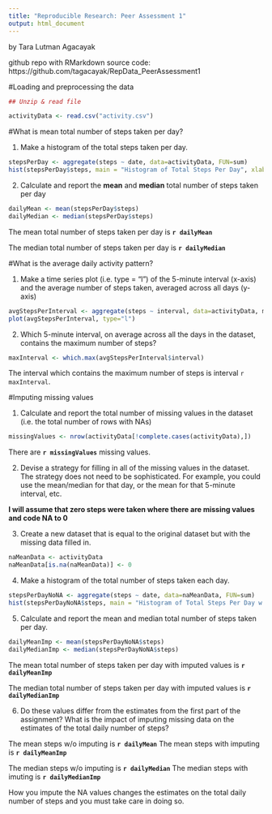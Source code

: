 ```yaml
---
title: "Reproducible Research: Peer Assessment 1"
output: html_document
---
```


by Tara Lutman Agacayak

github repo with RMarkdown source code: https://github.com/tagacayak/RepData_PeerAssessment1

#Loading and preprocessing the data

```r
## Unzip & read file

activityData <- read.csv("activity.csv")
```

#What is mean total number of steps taken per day?

1. Make a histogram of the total steps taken per day.

```r
stepsPerDay <- aggregate(steps ~ date, data=activityData, FUN=sum)
hist(stepsPerDay$steps, main = "Histogram of Total Steps Per Day", xlab = "steps per day")
```

2. Calculate and report the **mean** and **median** total number of steps taken per day

```r
dailyMean <- mean(stepsPerDay$steps)
dailyMedian <- median(stepsPerDay$steps)
```

The mean total number of steps taken per day is **`r dailyMean`**

The median total number of steps taken per day is **`r dailyMedian`**

#What is the average daily activity pattern?

1. Make a time series plot (i.e. type = "l") of the 5-minute interval (x-axis) and the average number of steps taken, averaged across all days (y-axis)

```r
avgStepsPerInterval <- aggregate(steps ~ interval, data=activityData, mean)
plot(avgStepsPerInterval, type="l")
```

2. Which 5-minute interval, on average across all the days in the dataset, contains the maximum number of steps?

```r
maxInterval <- which.max(avgStepsPerInterval$interval)
```


The interval which contains the maximum number of steps is interval `r maxInterval`.

#Imputing missing values

1. Calculate and report the total number of missing values in the dataset (i.e. the total number of rows with NAs)

```r
missingValues <- nrow(activityData[!complete.cases(activityData),])
```

There are **`r missingValues`** missing values.



2. Devise a strategy for filling in all of the missing values in the dataset. The strategy does not need to be sophisticated. For example, you could use the mean/median for that day, or the mean for that 5-minute interval, etc.

**I will assume that zero steps were taken where there are missing values and code NA to 0**

3. Create a new dataset that is equal to the original dataset but with the missing data filled in.

```r
naMeanData <- activityData
naMeanData[is.na(naMeanData)] <- 0
```

4. Make a histogram of the total number of steps taken each day.

```r
stepsPerDayNoNA <- aggregate(steps ~ date, data=naMeanData, FUN=sum)
hist(stepsPerDayNoNA$steps, main = "Histogram of Total Steps Per Day w Imputed Values", xlab = "steps per day")
```

5. Calculate and report the mean and median total number of steps taken per day. 

```r
dailyMeanImp <- mean(stepsPerDayNoNA$steps)
dailyMedianImp <- median(stepsPerDayNoNA$steps)
```

The mean total number of steps taken per day with imputed values is **`r dailyMeanImp`**

The median total number of steps taken per day with imputed values is **`r dailyMedianImp`**

6. Do these values differ from the estimates from the first part of the assignment? What is the impact of imputing missing data on the estimates of the total daily number of steps?

The mean steps w/o imputing is **`r dailyMean`**
The mean steps with imputing is **`r dailyMeanImp`**


The median steps w/o imputing is **`r dailyMedian`**
The median steps with imuting is **`r dailyMedianImp`**

How you impute the NA values changes the estimates on the total daily number of steps and you must take care in doing so.
